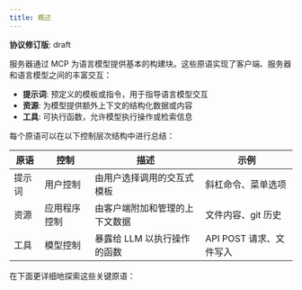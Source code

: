 ```yaml
---
title: 概述
---
```


<Info>**协议修订版**: draft</Info>

服务器通过 MCP 为语言模型提供基本的构建块。这些原语实现了客户端、服务器和语言模型之间的丰富交互：

- **提示词**: 预定义的模板或指令，用于指导语言模型交互
- **资源**: 为模型提供额外上下文的结构化数据或内容
- **工具**: 可执行函数，允许模型执行操作或检索信息

每个原语可以在以下控制层次结构中进行总结：

| 原语   | 控制         | 描述                           | 示例                    |
| ------ | ------------ | ------------------------------ | ----------------------- |
| 提示词 | 用户控制     | 由用户选择调用的交互式模板     | 斜杠命令、菜单选项      |
| 资源   | 应用程序控制 | 由客户端附加和管理的上下文数据 | 文件内容、git 历史      |
| 工具   | 模型控制     | 暴露给 LLM 以执行操作的函数    | API POST 请求、文件写入 |

在下面更详细地探索这些关键原语：

<CardGroup cols={3}>
  <Card
    title="提示词"
    icon="message"
    href="/specification/draft/server/prompts"
  />
  <Card
    title="资源"
    icon="file-lines"
    href="/specification/draft/server/resources"
  />
  <Card title="工具" icon="wrench" href="/specification/draft/server/tools" />
</CardGroup>
